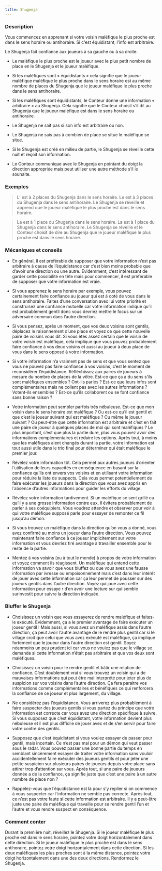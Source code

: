 ```yaml
---
title: Shugenja
---
```



<Role SHUGENJA header />

### Description

Vous commencez en apprenant si votre voisin maléfique le plus proche est dans le sens horaire ou antihoraire. Si c'est équidistant, l'info est arbitraire.

Le Shugenja fait confiance aux joueurs à sa gauche ou à sa droite.

-	Le maléfique le plus proche est le joueur avec le plus petit nombre de place en le Shugenja et le joueur maléfique.

-	Si les maléfiques sont « équidistants » cela signifie que le joueur maléfique maléfique le plus proche dans le sens horaire est au même nombre de places du Shugenja que le joueur maléfique le plus proche dans le sens antihoraire.

-	Si les maléfiques sont équidistants, le Conteur donne une information « arbitraire » au Shugenja. Cela signifie que le Conteur choisit s’il dit au Shugenja que le joueur maléfique est dans le sens horaire ou antihoraire.

-	Le Shugenja ne sait pas si son info est arbitraire ou non.

-	Le Shugenja ne sais pas à combien de place se situe le maléfique se situe.

-	Si le Shugenja est créé en milieu de partie, le Shugenja se réveille cette nuit et reçoit son information.

-	Le Conteur communique avec le Shugenja en pointant du doigt la direction appropriée mais peut utiliser une autre méthode s’il le souhaite. 

### Exemples

> L’<Role ORGUE_DE_BARBARIE /> est à 2 places du Shugenja dans le sens horaire. Le <Role PROPHETE_DE_L_EFFROI /> est à 3 places du Shugenja dans le sens antihoraire. Le Shugenja se réveille et apprend que le joueur maléfique le plus proche est dans le sens horaire.

> La <Role MARIONNETTE /> est à 1 place du Shugenja dans le sens horaire. La <Role VEUVE_NOIRE /> est à 1 place du Shugenja dans le sens antihoraire. Le Shugenja se réveille et le Conteur choisit de dire au Shugenja que le joueur maléfique le plus proche est dans le sens horaire.

### Mécaniques et conseils

- En général, il est préférable de supposer que votre information n’est pas arbitraire à cause de l’équidistance car c’est bien moins probable que d’avoir une direction ou une autre. Evidemment, c’est intéressant de garder cette possibilité en tête mais pour commencer, il est préférable de supposer que votre information est vraie.

- Si vous apprenez le sens horaire par exemple, vous pouvez certainement faire confiance au joueur qui est à coté de vous dans le sens antihoraire. Faites d’une conversation avec lui votre priorité et construisez une confiance mutuelle car votre information indique qu’il est probablement gentil donc vous devriez mettre le focus sur un adversaire commun dans l’autre direction.

- Si vous pensez, après un moment, que vos deux voisins sont gentils, déplacez le raisonnement d’une place et voyez ce que cette nouvelle paire de voisins vous dit. Si vous êtes assez certain que le voisin de votre voisin est maléfique, cela implique que vous pouvez probablement faire confiance à vos deux voisins et aussi au joueur à deux place de vous dans le sens opposé à votre information. 

- Si votre information n’a vraiment pas de sens et que vous sentez que vous ne pouvez pas faire confiance à vos voisins, c’est le moment de reconsidérer l’équidistance. Réfléchissez aux paires de joueurs à mesure du nombre de places de la vôtre. Est-ce que ça a du sens s’ils sont maléfiques ensembles ? Ont-ils parlés ? Est-ce que leurs infos sont complémentaires mais ne collent pas avec les autres informations ? Votent-ils ensembles ? Est-ce qu’ils collaborent ou se font confiance sans bonne raison ? 

- Votre information peut sembler parfois très nébuleuse. Est-ce que mon voisin dans le sens horaire est maléfique ? Ou est-ce qu’il est gentil et que c’est le joueur suivant qui est maléfique ? Ou même le joueur suivant ? Ou peut-être que cette information est arbitraire et c’est en fait une paire de joueur à quelques places de moi qui sont maléfiques ? Le plus important, c’est que plus la partie dure, plus vous pouvez avoir des informations complémentaires et réduire les options. Après tout, à moins que les maléfiques aient changés durant la partie, votre information est tout aussi utile dans le trio final pour déterminer qui était maléfique le premier jour.

- Révélez votre information tôt. Cela permet aux autres joueurs d’orienter l’utilisation de leurs capacités en conséquence en basant sur la confiance qu’ils ont envers vos voisins et en utilisant votre information pour réduire la liste de suspects. Cela vous permet potentiellement de faire exécuter les joueurs dans la direction que vous avez appris en l’absence d’autres informations pour guider les efforts du village.

- Révélez votre information tardivement. Si un maléfique se sent grillé ou qu’il y a une grosse information contre eux, il évitera probablement de parler à ses coéquipiers. Vous voudrez attendre et observer pour voir à qui votre maléfique supposé parle pour essayer de remonter ce fil jusqu’au démon.

- Si vous trouvez un maléfique dans la direction qu’on vous a donné, vous avez confirmé au moins un joueur dans l’autre direction. Vous pouvez maintenant faire confiance à ce joueur implicitement sur votre information et vous devriez tiré avantage à travailler ensemble pour le reste de la partie. 

- Mentez à vos voisins (ou à tout le monde) à propos de votre information et voyez comment ils réagissent. Un maléfique qui entend cette information va savoir que vous bluffez ou que vous avez une fausse information par ivresse ou empoisonnement mais c’est dans leur intérêt de jouer avec cette information car ça leur permet de pousser sur des joueurs gentils dans l’autre direction. Voyez qui joue avec cette information pour essaye r d’en avoir une lecture sur qui semble surinvestit pour suivre la direction indiquée. 

### Bluffer le Shugenja

- Choisissez un voisin que vous essayerez de rendre maléfique et faites-le exécuté. Evidemment, ça a le premier avantage de faire exécuter un joueur gentil ! Mais aussi, si vous avez un maléfique assis dans l’autre direction, ça peut avoir l’autre avantage de le rendre plus gentil car si le village croit que celui que vous avez exécuté est maléfique, ça implique fortement que le joueur dans l’autre direction est gentil. Soyez néanmoins un peu prudent ici car vous ne voulez pas que le village se demande si cette information n’était pas arbitraire et que vos deux sont maléfiques.

- Choisissez un voisin pour le rendre gentil et bâtir une relation de confiance. C’est doublement vrai si vous trouvez un voisin qui a de mauvaises informations qui peut être mal interprété pour jeter plus de suspicion sur vos voisins dans l’autre direction.  Ça fera paraitre vos informations comme complémentaires et bénéfiques ce qui renforcera la confiance de ce joueur et plus largement, du village.

- Ne considérez pas l’équidistance. Vous arriverez plus probablement à faire suspecter des joueurs gentils si vous partez du principe que votre information est correcte car vous avez une direction spécifique à suivre. Si vous supposez que c’est équidistant, votre information devient plus nébuleuse et il est plus difficile de jouer avec et de s’en servir pour faire votre contre des gentils. 

- Supposez que c’est équidistant si vous voulez essayer de passer pour gentil, mais incertain. Ce n’est pas mal pour un démon qui veut passer sous le radar. Vous pouvez passer une bonne partie du temps en semblant sincèrement essayer de traiter votre information sans vouloir accidentellement faire exécuter des joueurs gentils et pour jeter une petite suspicion sur plusieurs paires de joueurs depuis votre place sans attirer trop d’attention sur vous. Après tout, si une paire de joueurs donnée a de la confiance, ça signifie juste que c’est une paire à un autre nombre de place non ?

- Rappelez-vous que l’équidistance est là pour s’y replier si on commence à vous suspecter car l’information ne semble pas correcte. Après tout, ce n’est pas votre faute si cette information est arbitraire. Il y a peut-être juste une paire de maléfique qui travaille pour se rendre gentil l’un et l’autre et vous rendre suspect en conséquence. 

### Comment conter

Durant la première nuit, réveillez le Shugenja. Si le joueur maléfique le plus proche est dans le sens horaire, pointez votre doigt horizontalement dans cette direction. Si le joueur maléfique le plus proche est dans le sens antihoraire, pointez votre doigt horizontalement dans cette direction. Si les deux maléfiques les plus proches sont à la même distance, pointez votre doigt horizontalement dans une des deux directions. Rendormez le Shugenja.
